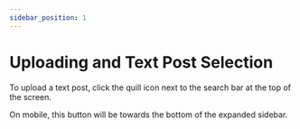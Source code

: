 ---
sidebar_position: 1
---

# Uploading and Text Post Selection

To upload a text post, click the quill icon next to the search bar at the top of the screen.

On mobile, this button will be towards the bottom of the expanded sidebar.
